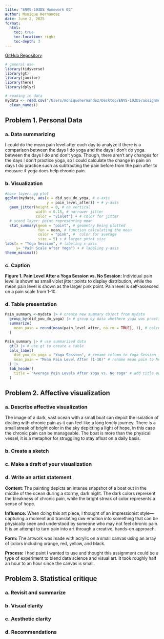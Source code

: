 ```yaml
---
title: "ENVS-193DS Homework 03"
author: Monique Hernandez
date: June 2, 2025
format:
  html:
    toc: true
    toc-location: right
    toc-depth: 3
---
```


[GitHub Repository](https://github.com/moniqueallyson/ENVS-193DS_homework-03.git)

```r

# general use
library(tidyverse)
library(gt)
library(janitor)
library(here)
library(dplyr)

# reading in data
mydata <- read.csv("/Users/moniquehernandez/Desktop/ENVS-193DS/assignment/hw-03/ENVS HW 3/data/Data.csv") |> 
  clean_names()
```

## Problem 1. Personal Data

### a. Data summarizing

I could do the mean pain level after each day to analyze if there is a comparison between the days I do yoga and the days I don't do yoga. between the days I do and don't yoga. Though, there aren't any changes for the days I don't practice yoga, so I could calculate the change in pain on days I do practice such as subtracting the pain before from the pain after to measure if yoga does help chronic pain.

### b. Visualization

```r

#base layer: gg plot
ggplot(mydata, aes(x = did_you_do_yoga, # x-axis
                   y = pain_level_after)) + # y-axis
  geom_jitter(height = 0, # no vertical
              width = 0.15, # narrower jitter
              color = "violet") + # color for jitter
  # scond layer: point representing mean
  stat_summary(geom = "point", # geometry being plotted
               fun = mean, # function calculating the mean
               color = "pink", #  color for average
               size = 5) + # larger point size
labs(x = "Yoga Session", # labeling x-axis
     y= "Pain Scale After Yoga") + # labeling y-axis
theme_minimal()
```

### c. Caption

**Figure 1. Pain Level After a Yoga Session vs. No Session:** Individual pain level is shown as small violet jitter points to display distribution, while the mean pain level is shown as the larger pink point. Pain level is self-assessed on a pain scale from 1-10.

### d. Table presentation

```r

Pain_summary <-mydata |> # create new summary object from mydata
  group_by(did_you_do_yoga) |> # group by data whethere yoga was practiced or not
  summarize(
    mean_pain = round(mean(pain_level_after, na.rm = TRUE), 1), # calculate the mean pain level
  )

Pain_summary |> # use summarized data
  gt() |> # use gt to create a table
  cols_label(
    did_you_do_yoga = "Yoga Session", # rename column to Yoga Session from did you do yoga
    mean_pain = "Mean Pain Level After (1-10)" # rename mean pain to Mean Pain Level After 
  ) |>
  tab_header(
    title = "Average Pain Levels After Yoga vs. No Yoga" # add title on top of the table
  )


```

## Problem 2. Affective visualization

### a. Describe affective visualization

The image of a dark, vast ocean with a small boat can depict the isolation of dealing with chronic pain as it can feel like a long lonely journey. There is a small streak of bright color in the sky depicting a light of hope, in this case the chronic pain can be manageable. The boat is more than the physical vessel, it is a metaphor for struggling to stay afloat on a daily basis.

### b. Create a sketch



### c. Make a draft of your visualization



### d. Write an artist statement

**Content**: The painting depicts an intense snapshot of a boat out in the middle of the ocean during a stormy, dark night. The dark colors represent the bleakness of chronic pain, while the bright streak of color represents a sense of hope.

**Influence:** When doing this art piece, I thought of an impressionist style—capturing a moment and translating raw emotion into something that can be physically seen and understood by someone who may not feel chronic pain. It is an attempt to turn pain into art through a creative, hands-on approach.

**Form:** The artwork was made with acrylic on a small canvas using an array of colors including orange, red, yellow, and black.

**Process:** I had paint I wanted to use and thought this assignment could be a type of experiment to blend data science and visual art. It took roughly half an hour to an hour since the canvas is small.

## Problem 3. Statistical critique

### a. Revisit and summarize

### b. Visual clarity

### c. Aesthetic clarity

### d. Recommendations
